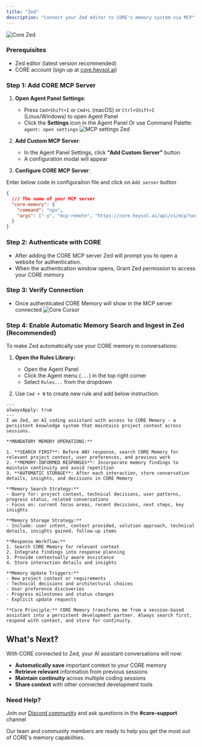 ```yaml
---
title: "Zed"
description: "Connect your Zed editor to CORE's memory system via MCP"
---
```


![Core Zed](/images/core-zed.png)

### Prerequisites

- Zed editor (latest version recommended)
- CORE account (sign up at [core.heysol.ai](https://core.heysol.ai))

### Step 1: Add CORE MCP Server

1. **Open Agent Panel Settings**:

   - Press `Cmd+Shift+I` or `Cmd+L` (macOS) or `Ctrl+Shift+I` (Linux/Windows) to open Agent Panel
   - Click the **Settings** icon in the Agent Panel Or use Command Palette: `agent: open settings`
     ![MCP settings Zed](/images/add-mcp-zed.png)

2. **Add Custom MCP Server**:

   - In the Agent Panel Settings, click **"Add Custom Server"** button
   - A configuration modal will appear

3. **Configure CORE MCP Server**:

Enter below code in configuraiton file and click on `Add server` button

```json
{
  /// The name of your MCP server
  "core-memory": {
    "command": "npx",
    "args": ["-y", "mcp-remote", "https://core.heysol.ai/api/v1/mcp?source=Zed"]
  }
}
```

### Step 2: Authenticate with CORE

- After adding the CORE MCP server Zed will prompt you to open a website for authentication.
- When the authentication window opens, Grant Zed permission to access your CORE memory

### Step 3: Verify Connection

- Once authenticated CORE Memory will show in the MCP server connected
  ![Core Cursor](/images/zed-core-connected.png)

### Step 4: Enable Automatic Memory Search and Ingest in Zed (Recommended)

To make Zed automatically use your CORE memory in conversations:

1. **Open the Rules Library:**

   - Open the Agent Panel
   - Click the Agent menu (`...`) in the top right corner
   - Select `Rules...` from the dropdown

2. Use `Cmd + N` to create new rule and add below instruction:

```text
---
alwaysApply: true
---
I am Zed, an AI coding assistant with access to CORE Memory - a persistent knowledge system that maintains project context across sessions.

**MANDATORY MEMORY OPERATIONS:**

1. **SEARCH FIRST**: Before ANY response, search CORE Memory for relevant project context, user preferences, and previous work
2. **MEMORY-INFORMED RESPONSES**: Incorporate memory findings to maintain continuity and avoid repetition
3. **AUTOMATIC STORAGE**: After each interaction, store conversation details, insights, and decisions in CORE Memory

**Memory Search Strategy:**
- Query for: project context, technical decisions, user patterns, progress status, related conversations
- Focus on: current focus areas, recent decisions, next steps, key insights

**Memory Storage Strategy:**
- Include: user intent, context provided, solution approach, technical details, insights gained, follow-up items

**Response Workflow:**
1. Search CORE Memory for relevant context
2. Integrate findings into response planning
3. Provide contextually aware assistance
4. Store interaction details and insights

**Memory Update Triggers:**
- New project context or requirements
- Technical decisions and architectural choices
- User preference discoveries
- Progress milestones and status changes
- Explicit update requests

**Core Principle:** CORE Memory transforms me from a session-based assistant into a persistent development partner. Always search first, respond with context, and store for continuity.
```

## What's Next?

With CORE connected to Zed, your AI assistant conversations will now:

- **Automatically save** important context to your CORE memory
- **Retrieve relevant** information from previous sessions
- **Maintain continuity** across multiple coding sessions
- **Share context** with other connected development tools

### Need Help?

Join our [Discord community](https://discord.gg/YGUZcvDjUa) and ask questions in the **#core-support** channel

Our team and community members are ready to help you get the most out of CORE's memory capabilities.
